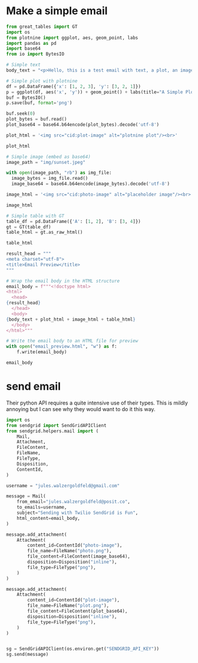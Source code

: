 

# Make a simple email
```python
from great_tables import GT
import os
from plotnine import ggplot, aes, geom_point, labs
import pandas as pd
import base64
from io import BytesIO
```

``` python

# Simple text
body_text = "<p>Hello, this is a test email with text, a plot, an image, and a table.</p>"

```

```python
# Simple plot with plotnine
df = pd.DataFrame({'x': [1, 2, 3], 'y': [3, 2, 1]})
p = ggplot(df, aes('x', 'y')) + geom_point() + labs(title="A Simple Plot")
buf = BytesIO()
p.save(buf, format='png')

buf.seek(0)
plot_bytes = buf.read()
plot_base64 = base64.b64encode(plot_bytes).decode('utf-8')

plot_html = '<img src="cid:plot-image" alt="plotnine plot"/><br>'

plot_html

```


```python
# Simple image (embed as base64)
image_path = "img/sunset.jpeg"

with open(image_path, "rb") as img_file:
  image_bytes = img_file.read()
  image_base64 = base64.b64encode(image_bytes).decode('utf-8')

image_html = '<img src="cid:photo-image" alt="placeholder image"/><br>'

image_html
```


```python
# Simple table with GT
table_df = pd.DataFrame({'A': [1, 2], 'B': [3, 4]})
gt = GT(table_df)
table_html = gt.as_raw_html()

table_html

```

```python
result_head = """
<meta charset="utf-8">
<title>Email Preview</title>
"""

# Wrap the email body in the HTML structure
email_body = f"""<!doctype html>
<html>
  <head>
{result_head}
  </head>
  <body>
{body_text + plot_html + image_html + table_html}
  </body>
</html>"""

# Write the email body to an HTML file for preview
with open("email_preview.html", "w") as f:
    f.write(email_body)

email_body

```

# send email

Their python API requires a quite intensive use of their types.
This is mildly annoying but I can see why they would want to do it this way.
```python
import os
from sendgrid import SendGridAPIClient
from sendgrid.helpers.mail import (
    Mail,
    Attachment,
    FileContent,
    FileName,
    FileType,
    Disposition,
    ContentId,
)

username = "jules.walzergoldfeld@gmail.com"

message = Mail(
    from_email="jules.walzergoldfeld@posit.co",
    to_emails=username,
    subject="Sending with Twilio SendGrid is Fun",
    html_content=email_body,
)

message.add_attachment(
    Attachment(
        content_id=ContentId("photo-image"),
        file_name=FileName("photo.png"),
        file_content=FileContent(image_base64),
        disposition=Disposition("inline"),
        file_type=FileType("png"),
    )
)

message.add_attachment(
    Attachment(
        content_id=ContentId("plot-image"),
        file_name=FileName("plot.png"),
        file_content=FileContent(plot_base64),
        disposition=Disposition("inline"),
        file_type=FileType("png"),
    )
)


sg = SendGridAPIClient(os.environ.get("SENDGRID_API_KEY"))
sg.send(message)

```
